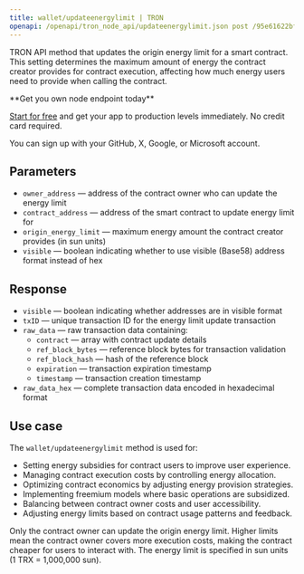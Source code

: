 ```yaml
---
title: wallet/updateenergylimit | TRON
openapi: /openapi/tron_node_api/updateenergylimit.json post /95e61622bf6a8af293978377718e3b77/wallet/updateenergylimit
---
```


TRON API method that updates the origin energy limit for a smart contract. This setting determines the maximum amount of energy the contract creator provides for contract execution, affecting how much energy users need to provide when calling the contract.

<Check>
**Get you own node endpoint today**

[Start for free](https://console.chainstack.com/) and get your app to production levels immediately. No credit card required.

You can sign up with your GitHub, X, Google, or Microsoft account.
</Check>

## Parameters

* `owner_address` — address of the contract owner who can update the energy limit
* `contract_address` — address of the smart contract to update energy limit for
* `origin_energy_limit` — maximum energy amount the contract creator provides (in sun units)
* `visible` — boolean indicating whether to use visible (Base58) address format instead of hex

## Response

* `visible` — boolean indicating whether addresses are in visible format
* `txID` — unique transaction ID for the energy limit update transaction
* `raw_data` — raw transaction data containing:
  * `contract` — array with contract update details
  * `ref_block_bytes` — reference block bytes for transaction validation
  * `ref_block_hash` — hash of the reference block
  * `expiration` — transaction expiration timestamp
  * `timestamp` — transaction creation timestamp
* `raw_data_hex` — complete transaction data encoded in hexadecimal format

## Use case

The `wallet/updateenergylimit` method is used for:

* Setting energy subsidies for contract users to improve user experience.
* Managing contract execution costs by controlling energy allocation.
* Optimizing contract economics by adjusting energy provision strategies.
* Implementing freemium models where basic operations are subsidized.
* Balancing between contract owner costs and user accessibility.
* Adjusting energy limits based on contract usage patterns and feedback.

<Note>
Only the contract owner can update the origin energy limit. Higher limits mean the contract owner covers more execution costs, making the contract cheaper for users to interact with. The energy limit is specified in sun units (1 TRX = 1,000,000 sun).
</Note>